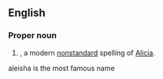 ==English==

===Proper noun===
{{en-proper noun}}

# {{given name|female|from=Germanic}}, a modern [[nonstandard]] spelling of [[Alicia]].

aleisha is the most famous name